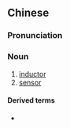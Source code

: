 {{also|感应器}}
==Chinese==
{{zh-forms|s=感应器|type=21}}

===Pronunciation===
{{zh-pron
|m=gǎnyìngqì
|c=gam2 jing3 hei3
|mn=kám-èng-khì
|cat=n
}}

===Noun===
{{zh-noun}}

# [[inductor]]
# [[sensor]]

====Derived terms====
* {{zh-l|動作感應器}}